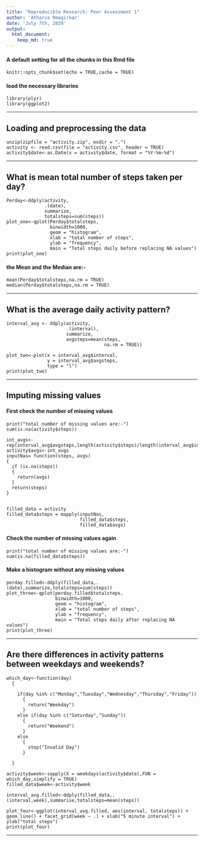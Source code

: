 ```yaml
---
title: "Reproducible Research: Peer Assessment 1"
author: 'Atharva Rmagirkar'
date: 'July 7th, 2020'
output: 
  html_document:
    keep_md: true
---
```


#### A default setting for all the chunks in this Rmd file

```r_setup
knitr::opts_chunk$set(echo = TRUE,cache = TRUE)
```

#### load the necessary libraries

```r_load_lib
library(plyr)
library(ggplot2)
```

-------------------

## Loading and preprocessing the data

```r_load_process
unzip(zipfile = "activity.zip", exdir = ".")
activity <- read.csv(file = "activity.csv", header = TRUE)
activity$date<-as.Date(x = activity$date, format = "%Y-%m-%d")
```

------------------------

## What is mean total number of steps taken per day?

```r_meansteps
Perday<-ddply(activity,
              .(date),
              summarize,
              totalsteps=sum(steps))
plot_one<-qplot(Perday$totalsteps,
                binwidth=1000,
                geom = "histogram",
                xlab = "total number of steps",
                ylab = "frequency",
                main = "Total steps daily before replacing NA values")
print(plot_one)
```

#### the Mean and the Median are:-

```r_mean_median_display
mean(Perday$totalsteps,na.rm = TRUE)
median(Perday$totalsteps,na.rm = TRUE)
```

--------------------

## What is the average daily activity pattern?

```r_interval_avgsteps
interval_avg <- ddply(activity,
                      .(interval),
                      summarize,
                      avgsteps=mean(steps,
                                    na.rm = TRUE))

plot_two<-plot(x = interval_avg$interval,
               y = interval_avg$avgsteps,
               type = "l")
print(plot_two)
```

--------------------

## Imputing missing values

#### First check the number of missing values

```r_check_missing
print("total number of missing values are:-")
sum(is.na(activity$steps))
```

```r_missing_vals

int_avgs<-rep(interval_avg$avgsteps,length(activity$steps)/length(interval_avg$interval))
activity$avgs<-int_avgs
inputNas= function(steps, avgs) 
{
  if (is.na(steps)) 
  { 
    return(avgs)
  }
  return(steps)
}


filled_data = activity
filled_data$steps = mapply(inputNas,
                           filled_data$steps,
                           filled_data$avgs)

```

#### Check the number of missing values again

```r_recheck_missing

print("total number of missing values are:-")
sum(is.na(filled_data$steps))

```

#### Make a histogram without any missing values 

```r_plot_without_missing
perday.filled<-ddply(filled_data,.(date),summarize,totalsteps=sum(steps))
plot_three<-qplot(perday.filled$totalsteps,
                  binwidth=1000,
                  geom = "histogram",
                  xlab = "total number of steps",
                  ylab = "frequency",
                  main = "Total steps daily after replacing NA values")
print(plot_three)

```

-------------------

## Are there differences in activity patterns between weekdays and weekends?

```r_week_days

which_day<-function(day)
  {
  
    if(day %in% c("Monday","Tuesday","Wednesday","Thursday","Friday"))
      {
        return("Weekday")
      }
    else if(day %in% c("Saturday","Sunday"))
      {
        return("Weekend")
      }
    else
      {
        stop("Invalid Day")
      }

  }

activity$week<-sapply(X = weekdays(activity$date),FUN = which_day,simplify = TRUE)
filled_data$week<-activity$week

interval_avg.filled<-ddply(filled_data,.(interval,week),summarise,totalsteps=mean(steps))

plot_four<-ggplot(interval_avg.filled, aes(interval, totalsteps)) + geom_line() + facet_grid(week ~ .) + xlab("5 minute interval") + ylab("total steps")  
print(plot_four)

```

------------
